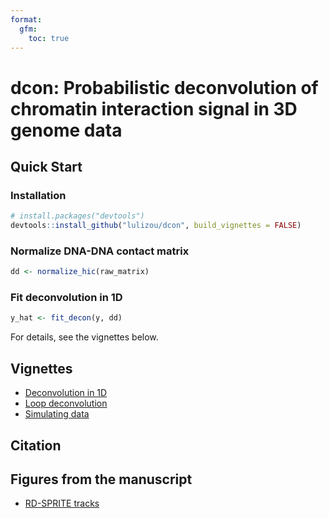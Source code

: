 ```yaml
---
format: 
  gfm:
    toc: true
---
```


# dcon: Probabilistic deconvolution of chromatin interaction signal in 3D genome data

## Quick Start

### Installation

```r
# install.packages("devtools")
devtools::install_github("lulizou/dcon", build_vignettes = FALSE)
```

### Normalize DNA-DNA contact matrix

```r
dd <- normalize_hic(raw_matrix)
```

### Fit deconvolution in 1D

```r
y_hat <- fit_decon(y, dd)
```

For details, see the vignettes below.

## Vignettes

* [Deconvolution in 1D](https://github.com/lulizou/dcon/blob/main/vignettes/demo_1d.md)
* [Loop deconvolution](https://github.com/lulizou/dcon/blob/main/vignettes/demo_2d.md)
* [Simulating data](https://github.com/lulizou/dcon/blob/main/vignettes/simulations.md)

## Citation

## Figures from the manuscript

* [RD-SPRITE tracks](https://github.com/lulizou/dcon/blob/main/vignettes/rdsprite_track_plots.md)
